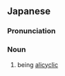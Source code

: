 ==Japanese==
{{ja-kanjitab|し|かん|しき|yomi=on}}

===Pronunciation===
{{ja-pron|しかんしき|y=on}}

===Noun===
{{ja-noun|しかんしき}}

# being [[alicyclic]] {{gloss|of a class of organic compounds}}